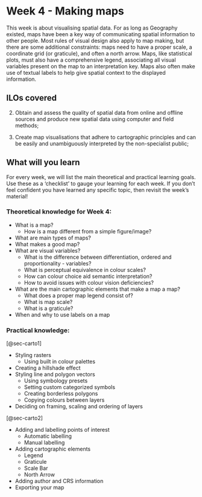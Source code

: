 # Week 4 - Making maps

This week is about visualising spatial data. For as long as Geography existed, maps have been a key way of communicating spatial information to other people. Most rules of visual design also apply to map making, but there are some additional constraints: maps need to have a proper scale, a coordinate grid (or graticule), and often a north arrow. Maps, like statistical plots, must also have a comprehensive legend, associating all visual variables present on the map to an interpretation key. Maps also often make use of textual labels to help give spatial context to the displayed information.

## ILOs covered

2.  Obtain and assess the quality of spatial data from online and offline sources and produce new spatial data using computer and field methods;

3.  Create map visualisations that adhere to cartographic principles and can be easily and unambiguously interpreted by the non-specialist public;

## What will you learn

For every week, we will list the main theoretical and practical learning goals. Use these as a 'checklist' to gauge your learning for each week. If you don't feel confident you have learned any specific topic, then revisit the week's material!

### Theoretical knowledge for Week 4:

- What is a map?
    - How is a map different from a simple figure/image?
- What are main types of maps?
- What makes a good map?
- What are visual variables?
    - What is the difference between differentiation, ordered and proportionality - variables?
    - What is perceptual equivalence in colour scales?
    - How can colour choice aid semantic interpretation?
    - How to avoid issues with colour vision deficiencies?
- What are the main cartographic elements that make a map a map?
    - What does a proper map legend consist of?
    - What is map scale?
    - What is a graticule?
- When and why to use labels on a map

### Practical knowledge:

[@sec-carto1]

- Styling rasters
    - Using built in colour palettes
- Creating a hillshade effect
- Styling line and polygon vectors
    - Using symbology presets
    - Setting custom categorized symbols
    - Creating borderless polygons
    - Copying colours between layers
- Deciding on framing, scaling and ordering of layers

[@sec-carto2]

- Adding and labelling points of interest
    - Automatic labelling
    - Manual labelling
- Adding cartographic elements
    - Legend
    - Graticule
    - Scale Bar
    - North Arrow
- Adding author and CRS information
- Exporting your map